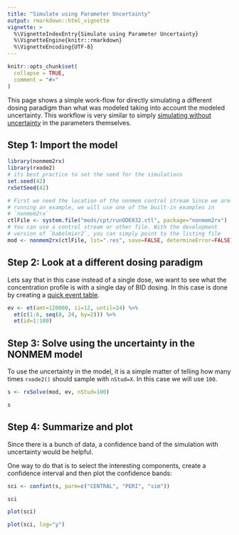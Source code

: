 ```yaml
---
title: "Simulate using Parameter Uncertainty"
output: rmarkdown::html_vignette
vignette: >
  %\VignetteIndexEntry{Simulate using Parameter Uncertainty}
  %\VignetteEngine{knitr::rmarkdown}
  %\VignetteEncoding{UTF-8}
---
```


```r
knitr::opts_chunk$set(
  collapse = TRUE,
  comment = "#>"
)
```

This page shows a simple work-flow for directly simulating a different
dosing paradigm than what was modeled taking into account the modeled
uncertainty. This workflow is very similar to simply [simulating
without uncertainty](simulate-new-dosing.html) in the parameters
themselves.

## Step 1: Import the model

```r
library(nonmem2rx)
library(rxode2)
# its best practice to set the seed for the simulations
set.seed(42)
rxSetSeed(42)

# First we need the location of the nonmem control stream Since we are
# running an example, we will use one of the built-in examples in
# `nonmem2rx`
ctlFile <- system.file("mods/cpt/runODE032.ctl", package="nonmem2rx")
# You can use a control stream or other file. With the development
# version of `babelmixr2`, you can simply point to the listing file
mod <- nonmem2rx(ctlFile, lst=".res", save=FALSE, determineError=FALSE)
```

## Step 2: Look at a different dosing paradigm

Lets say that in this case instead of a single dose, we want to see
what the concentration profile is with a single day of BID dosing.  In
this case is done by creating a [quick event
table](https://nlmixr2.github.io/rxode2/articles/rxode2-event-table.html).

```r
ev <- et(amt=120000, ii=12, until=24) %>%
  et(c(1:6, seq(8, 24, by=2))) %>%
  et(id=1:100)
```


## Step 3: Solve using the uncertainty in the NONMEM model

To use the uncertainty in the model, it is a simple matter of telling
how many times `rxode2()` should sample with `nStud=X`.  In this case
we will use `100`.

```r
s <- rxSolve(mod, ev, nStud=100)

s
```

## Step 4: Summarize and plot

Since there is a bunch of data, a confidence band of the simulation with uncertainty would be helpful. 

One way to do that is to select the interesting components, create a confidence interval and then plot the confidence bands:



```r
sci <- confint(s, parm=c("CENTRAL", "PERI", "sim"))

sci

plot(sci)

plot(sci, log="y")
```
